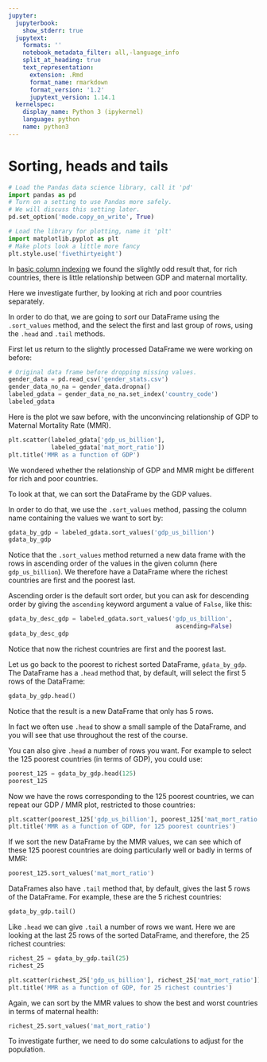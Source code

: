 ```yaml
---
jupyter:
  jupyterbook:
    show_stderr: true
  jupytext:
    formats: ''
    notebook_metadata_filter: all,-language_info
    split_at_heading: true
    text_representation:
      extension: .Rmd
      format_name: rmarkdown
      format_version: '1.2'
      jupytext_version: 1.14.1
  kernelspec:
    display_name: Python 3 (ipykernel)
    language: python
    name: python3
---
```


# Sorting, heads and tails

```python
# Load the Pandas data science library, call it 'pd'
import pandas as pd
# Turn on a setting to use Pandas more safely.
# We will discuss this setting later.
pd.set_option('mode.copy_on_write', True)

# Load the library for plotting, name it 'plt'
import matplotlib.pyplot as plt
# Make plots look a little more fancy
plt.style.use('fivethirtyeight')
```

In [basic column indexing](df_basic_col_indexing.Rmd) we found the slightly odd
result that, for rich countries, there is little relationship between GDP and
maternal mortality.

Here we investigate further, by looking at rich and poor countries separately.

In order to do that, we are going to *sort* our DataFrame using the
`.sort_values` method, and the select the first and last group of rows, using
the `.head` and `.tail` methods.

First let us return to the slightly processed DataFrame we were working on before:

```python
# Original data frame before dropping missing values.
gender_data = pd.read_csv('gender_stats.csv')
gender_data_no_na = gender_data.dropna()
labeled_gdata = gender_data_no_na.set_index('country_code')
labeled_gdata
```

Here is the plot we saw before, with the unconvincing relationship of GDP to
Maternal Mortality Rate (MMR).

```python
plt.scatter(labeled_gdata['gdp_us_billion'],
            labeled_gdata['mat_mort_ratio'])
plt.title('MMR as a function of GDP')
```

We wondered whether the relationship of GDP and MMR might be different for rich and poor countries.

To look at that, we can sort the DataFrame by the GDP values.

In order to do that, we use the `.sort_values` method, passing the column name containing the values we want to sort by:

```python
gdata_by_gdp = labeled_gdata.sort_values('gdp_us_billion')
gdata_by_gdp
```

Notice that the `.sort_values` method returned a new data frame with the rows
in ascending order of the values in the given column (here `gdp_us_billion`).
We therefore have a DataFrame where the richest countries are first and the
poorest last.

Ascending order is the default sort order, but you can ask for descending order by giving the `ascending` keyword argument a value of `False`, like this:

```python
gdata_by_desc_gdp = labeled_gdata.sort_values('gdp_us_billion',
                                               ascending=False)
gdata_by_desc_gdp
```

Notice that now the richest countries are first and the poorest last.

Let us go back to the poorest to richest sorted DataFrame, `gdata_by_gdp`.  The DataFrame has a `.head` method that, by default, will select the first 5 rows of the DataFrame:

```python
gdata_by_gdp.head()
```

Notice that the result is a new DataFrame that only has 5 rows.

In fact we often use `.head` to show a small sample of the DataFrame, and you will see that use throughout the rest of the course.

You can also give `.head` a number of rows you want.  For example to select the
125 poorest countries (in terms of GDP), you could use:

```python
poorest_125 = gdata_by_gdp.head(125)
poorest_125
```

Now we have the rows corresponding to the 125 poorest countries, we can repeat our GDP / MMR plot, restricted to those countries:

```python
plt.scatter(poorest_125['gdp_us_billion'], poorest_125['mat_mort_ratio'])
plt.title('MMR as a function of GDP, for 125 poorest countries')
```

If we sort the new DataFrame by the MMR values, we can see which of these 125
poorest countries are doing particularly well or badly in terms of MMR:

```python
poorest_125.sort_values('mat_mort_ratio')
```

DataFrames also have `.tail` method that, by default, gives the last 5 rows of the DataFrame.  For example, these are the 5 richest countries:

```python
gdata_by_gdp.tail()
```

Like `.head` we can give `.tail` a number of rows we want.  Here we are looking at the last 25 rows of the sorted DataFrame, and therefore, the 25 richest countries:

```python
richest_25 = gdata_by_gdp.tail(25)
richest_25
```

```python
plt.scatter(richest_25['gdp_us_billion'], richest_25['mat_mort_ratio'])
plt.title('MMR as a function of GDP, for 25 richest countries')
```

Again, we can sort by the MMR values to show the best and worst countries in terms of maternal health:

```python
richest_25.sort_values('mat_mort_ratio')
```

To investigate further, we need to do some calculations to adjust for the
population.
